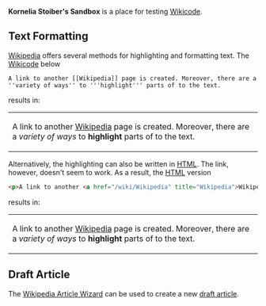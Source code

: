 {{User sandbox}}
<!-- EDIT BELOW THIS LINE -->

'''Kornelia Stoiber's Sandbox''' is a place for testing [[Wikicode]].

==Text Formatting==

[[Wikipedia]] offers several methods for highlighting and formatting text. The [[Wikicode]] below

<syntaxhighlight lang="wikitext">
A link to another [[Wikipedia]] page is created. Moreover, there are a ''variety of ways'' to '''highlight''' parts of to the text.
</syntaxhighlight>

results in:

{| style="border: #99B3FF solid 1px; text-align: left; padding: 1em"
|A link to another [[Wikipedia]] page is created. Moreover, there are a ''variety of ways'' to '''highlight''' parts of to the text.
|}

Alternatively, the highlighting can also be written in [[HTML]]. The link, however, doesn't seem to work. As a result, the [[HTML]] version

<syntaxhighlight lang="html">
<p>A link to another <a href="/wiki/Wikipedia" title="Wikipedia">Wikipedia</a> page is created. Moreover, there are a <em>variety of ways</em> to <strong>highlight</strong> parts of to the text.</p>
</syntaxhighlight>

results in:

{| style="border: #99B3FF solid 1px; text-align: left; padding: 1em"
|<p>A link to another <a href="/wiki/Wikipedia" title="Wikipedia">Wikipedia</a> page is created. Moreover, there are a <em>variety of ways</em> to <strong>highlight</strong> parts of to the text.</p>
|}

==Draft Article==
The [https://en.wikipedia.org/wiki/Wikipedia:Article_wizard/CreateDraft Wikipedia Article Wizard] can be used to create a new [https://en.wikipedia.org/wiki/Wikipedia:Drafts draft article].
